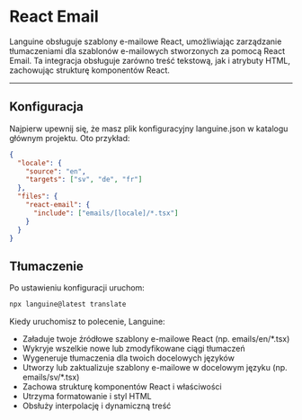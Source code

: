 # React Email

Languine obsługuje szablony e-mailowe React, umożliwiając zarządzanie tłumaczeniami dla szablonów e-mailowych stworzonych za pomocą React Email. Ta integracja obsługuje zarówno treść tekstową, jak i atrybuty HTML, zachowując strukturę komponentów React.

---

## Konfiguracja

Najpierw upewnij się, że masz plik konfiguracyjny languine.json w katalogu głównym projektu. Oto przykład:

```json
{
  "locale": {
    "source": "en",
    "targets": ["sv", "de", "fr"]
  },
  "files": {
    "react-email": {
      "include": ["emails/[locale]/*.tsx"]
    }
  }
}
```

## Tłumaczenie

Po ustawieniu konfiguracji uruchom:

```bash
npx languine@latest translate
```

Kiedy uruchomisz to polecenie, Languine:

- Załaduje twoje źródłowe szablony e-mailowe React (np. emails/en/*.tsx)
- Wykryje wszelkie nowe lub zmodyfikowane ciągi tłumaczeń
- Wygeneruje tłumaczenia dla twoich docelowych języków
- Utworzy lub zaktualizuje szablony e-mailowe w docelowym języku (np. emails/sv/*.tsx)
- Zachowa strukturę komponentów React i właściwości
- Utrzyma formatowanie i styl HTML
- Obsłuży interpolację i dynamiczną treść
